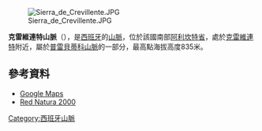 [[Image:Sierra_de_Crevillente.JPG|right]]

{{Coord|38|17|1|N|0|50|59|W|display=title}}

'''克雷維連特山脈'''（{{lang-es|Sierra de Crevillente}}），是[[西班牙|西班牙]]的[[山脈|山脈]]，位於該國南部[[阿利坎特省|阿利坎特省]]，處於[[克雷維連特|克雷維連特]]附近，屬於[[普雷貝蒂科山脈|普雷貝蒂科山脈]]的一部分，最高點海拔高度835米。

==參考資料==
* [http://maps.google.com/maps?ll=38.246000,-0.905342&spn=0.127307,0.240704&t=k&hl=en Google Maps]{{Wayback|url=http://maps.google.com/maps?ll=38.246000,-0.905342&spn=0.127307,0.240704&t=k&hl=en |date=20110629071550 }}
* [http://www.mma.es/secciones/biodiversidad/rednatura2000/rednatura_espana/pdf/es5213022.pdf Red Natura 2000]{{Dead link|date=2019年3月 |bot=InternetArchiveBot |fix-attempted=yes }}

{{Antarctica-geo-stub}}
[[Category:西班牙山脈|Category:西班牙山脈]]